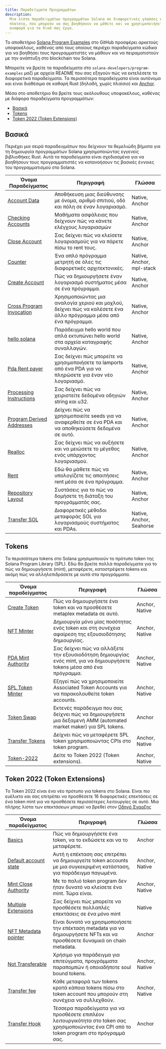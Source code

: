 ```yaml
---
title: Παραδείγματα Προγραμμάτων
description:
  Μια λίστα παραδειγμάτων προγραμμάτων Solana σε διαφορετικές γλώσσες και
  πλαίσια, που μπορούν να σας βοηθήσουν να μάθετε και να χρησιμοποιήσετε ως
  αναφορά για τα δικά σας έργα.
---
```


Το αποθετήριο
[Solana Program Examples](https://github.com/solana-developers/program-examples)
στο GitHub προσφέρει αρκετούς υποφακέλους, καθένας από τους οποίους περιέχει
παραδείγματα κώδικα για να βοηθήσει τους προγραμματιστές να μάθουν και να
πειραματιστούν με την ανάπτυξη στο blockchain του Solana.

Μπορείτε να βρείτε τα παραδείγματα στο `solana-developers/program-examples` μαζί
με αρχεία README που σας εξηγούν πώς να εκτελέσετε τα διαφορετικά παραδείγματα.
Τα περισσότερα παραδείγματα είναι αυτόνομα και είναι διαθέσιμα σε καθαρή Rust
(δηλαδή, χωρίς πλαίσιο) και
[Anchor](https://www.anchor-lang.com/docs/installation).

Μέσα στο αποθετήριο θα βρείτε τους ακόλουθους υποφακέλους, καθένας με διάφορα
παραδείγματα προγραμμάτων:

- [Βασικά](#basics)
- [Tokens](#tokens)
- [Token 2022 (Token Extensions)](#token-2022-token-extensions)

## Βασικά

Περιέχει μια σειρά παραδειγμάτων που δείχνουν τα θεμελιώδη βήματα για τη
δημιουργία προγραμμάτων Solana χρησιμοποιώντας εγγενείς βιβλιοθήκες Rust. Αυτά
τα παραδείγματα είναι σχεδιασμένα για να βοηθήσουν τους προγραμματιστές να
κατανοήσουν τις βασικές έννοιες του προγραμματισμού στο Solana.

| Όνομα Παραδείγματος                                                                                                           | Περιγραφή                                                                                                          | Γλώσσα                    |
| ----------------------------------------------------------------------------------------------------------------------------- | ------------------------------------------------------------------------------------------------------------------ | ------------------------- |
| [Account Data](https://github.com/solana-developers/program-examples/tree/main/basics/account-data)                           | Αποθήκευση μιας διεύθυνσης με όνομα, αριθμό σπιτιού, οδό και πόλη σε έναν λογαριασμό.                              | Native, Anchor            |
| [Checking Accounts](https://github.com/solana-developers/program-examples/tree/main/basics/checking-accounts)                 | Μαθήματα ασφάλειας που δείχνουν πώς να κάνετε ελέγχους λογαριασμών                                                 | Native, Anchor            |
| [Close Account](https://github.com/solana-developers/program-examples/tree/main/basics/close-account)                         | Σας δείχνει πώς να κλείσετε λογαριασμούς για να πάρετε πίσω το rent τους.                                          | Native, Anchor            |
| [Counter](https://github.com/solana-developers/program-examples/tree/main/basics/counter)                                     | Ένα απλό πρόγραμμα μετρητή σε όλες τις διαφορετικές αρχιτεκτονικές.                                                | Native, Anchor, mpl-stack |
| [Create Account](https://github.com/solana-developers/program-examples/tree/main/basics/create-account)                       | Πώς να δημιουργήσετε έναν λογαριασμό συστήματος μέσα σε ένα πρόγραμμα.                                             | Native, Anchor            |
| [Cross Program Invocation](https://github.com/solana-developers/program-examples/tree/main/basics/cross-program-invocation)   | Χρησιμοποιώντας μια αναλογία χεριού και μοχλού, δείχνει πώς να καλέσετε ένα άλλο πρόγραμμα μέσα από ένα πρόγραμμα. | Native, Anchor            |
| [hello solana](https://github.com/solana-developers/program-examples/tree/main/basics/hello-solana)                           | Παράδειγμα hello world που απλά εκτυπώνει hello world στα αρχεία καταγραφής συναλλαγών.                            | Native, Anchor            |
| [Pda Rent payer](https://github.com/solana-developers/program-examples/tree/main/basics/pda-rent-payer)                       | Σας δείχνει πώς μπορείτε να χρησιμοποιήσετε τα lamports από ένα PDA για να πληρώσετε για έναν νέο λογαριασμό.      | Native, Anchor            |
| [Processing Instructions](https://github.com/solana-developers/program-examples/tree/main/basics/processing-instructions)     | Σας δείχνει πώς να χειριστείτε δεδομένα οδηγιών string και u32.                                                    | Native, Anchor            |
| [Program Derived Addresses](https://github.com/solana-developers/program-examples/tree/main/basics/program-derived-addresses) | Δείχνει πώς να χρησιμοποιείτε seeds για να αναφερθείτε σε ένα PDA και να αποθηκεύσετε δεδομένα σε αυτό.            | Native, Anchor            |
| [Realloc](https://github.com/solana-developers/program-examples/tree/main/basics/realloc)                                     | Σας δείχνει πώς να αυξήσετε και να μειώσετε το μέγεθος ενός υπάρχοντος λογαριασμού.                                | Native, Anchor            |
| [Rent](https://github.com/solana-developers/program-examples/tree/main/basics/rent)                                           | Εδώ θα μάθετε πώς να υπολογίζετε τις απαιτήσεις rent μέσα σε ένα πρόγραμμα.                                        | Native, Anchor            |
| [Repository Layout](https://github.com/solana-developers/program-examples/tree/main/basics/repository-layout)                 | Συστάσεις για το πώς να δομήσετε τη διάταξη του προγράμματός σας.                                                  | Native, Anchor            |
| [Transfer SOL](https://github.com/solana-developers/program-examples/tree/main/basics/transfer-sol)                           | Διαφορετικές μέθοδοι μεταφοράς SOL για λογαριασμούς συστήματος και PDAs.                                           | Native, Anchor, Seahorse  |

## Tokens

Τα περισσότερα tokens στο Solana χρησιμοποιούν το πρότυπο token της Solana
Program Library (SPL). Εδώ θα βρείτε πολλά παραδείγματα για το πώς να
δημιουργήσετε (mint), μεταφέρετε, καταστρέψετε tokens και ακόμη πώς να
αλληλεπιδράσετε με αυτά στα προγράμματα.

| Όνομα παραδείγματος                                                                                             | Περιγραφή                                                                                                                | Γλώσσα         |
| --------------------------------------------------------------------------------------------------------------- | ------------------------------------------------------------------------------------------------------------------------ | -------------- |
| [Create Token](https://github.com/solana-developers/program-examples/tree/main/tokens/create-token)             | Πώς να δημιουργήσετε ένα token και να προσθέσετε metaplex metadata σε αυτό.                                              | Anchor, Native |
| [NFT Minter](https://github.com/solana-developers/program-examples/tree/main/tokens/nft-minter)                 | Δημιουργία μόνο μίας ποσότητας ενός token και στη συνέχεια αφαίρεση της εξουσιοδότησης δημιουργίας.                      | Anchor, Native |
| [PDA Mint Authority](https://github.com/solana-developers/program-examples/tree/main/tokens/pda-mint-authority) | Σας δείχνει πώς να αλλάξετε την εξουσιοδότηση δημιουργίας ενός mint, για να δημιουργήσετε tokens μέσα από ένα πρόγραμμα. | Anchor, Native |
| [SPL Token Minter](https://github.com/solana-developers/program-examples/tree/main/tokens/spl-token-minter)     | Εξηγεί πώς να χρησιμοποιείτε Associated Token Accounts για να παρακολουθείτε token accounts.                             | Anchor, Native |
| [Token Swap](https://github.com/solana-developers/program-examples/tree/main/tokens/token-swap)                 | Εκτενές παράδειγμα που σας δείχνει πώς να δημιουργήσετε μια δεξαμενή AMM (automated market maker) για SPL tokens.        | Anchor         |
| [Transfer Tokens](https://github.com/solana-developers/program-examples/tree/main/tokens/transfer-tokens)       | Δείχνει πώς να μεταφέρετε SPL token χρησιμοποιώντας CPIs στο token program.                                              | Anchor, Native |
| [Token-2022](https://github.com/solana-developers/program-examples/tree/main/tokens/token-2022)                 | Δείτε το Token 2022 (Token extensions).                                                                                  | Anchor, Native |

## Token 2022 (Token Extensions)

Το Token 2022 είναι ένα νέο πρότυπο για tokens στο Solana. Είναι πιο ευέλικτο
και σας επιτρέπει να προσθέσετε 16 διαφορετικές επεκτάσεις σε ένα token mint για
να προσθέσετε περισσότερες λειτουργίες σε αυτό. Μια πλήρης λίστα των επεκτάσεων
μπορεί να βρεθεί στον
[Οδηγό Έναρξης](/developers/guides/token-extensions/getting-started)

| Όνομα παραδείγματος                                                                                                              | Περιγραφή                                                                                                                                     | Γλώσσα         |
| -------------------------------------------------------------------------------------------------------------------------------- | --------------------------------------------------------------------------------------------------------------------------------------------- | -------------- |
| [Basics](https://github.com/solana-developers/program-examples/tree/main/tokens/token-2022/basics/anchor)                        | Πώς να δημιουργήσετε ένα token, να το εκδώσετε και να το μεταφέρετε.                                                                          | Anchor         |
| [Default account state](https://github.com/solana-developers/program-examples/tree/main/tokens/token-2022/default-account-state) | Αυτή η επέκταση σας επιτρέπει να δημιουργείτε token accounts με μια συγκεκριμένη κατάσταση, για παράδειγμα παγωμένα.                          | Anchor, Native |
| [Mint Close Authority](https://github.com/solana-developers/program-examples/tree/main/tokens/token-2022/mint-close-authority)   | Με το παλιό token program δεν ήταν δυνατό να κλείσετε ένα mint. Τώρα είναι.                                                                   | Anchor, Native |
| [Multiple Extensions](https://github.com/solana-developers/program-examples/tree/main/tokens/token-2022/multiple-extensions)     | Σας δείχνει πώς μπορείτε να προσθέσετε πολλαπλές επεκτάσεις σε ένα μόνο mint                                                                  | Native         |
| [NFT Metadata pointer](https://github.com/solana-developers/program-examples/tree/main/tokens/token-2022/nft-meta-data-pointer)  | Είναι δυνατό να χρησιμοποιήσετε την επέκταση metadata για να δημιουργήσετε NFTs και να προσθέσετε δυναμικά on chain metadata.                 | Anchor         |
| [Not Transferable](https://github.com/solana-developers/program-examples/tree/main/tokens/token-2022/non-transferable)           | Χρήσιμο για παράδειγμα για επιτεύγματα, προγράμματα παραπομπών ή οποιαδήποτε soul bound tokens.                                               | Anchor, Native |
| [Transfer fee](https://github.com/solana-developers/program-examples/tree/main/tokens/token-2022/transfer-fee)                   | Κάθε μεταφορά των tokens κρατά κάποια tokens πίσω στο token account που μπορούν στη συνέχεια να συλλεχθούν.                                   | Anchor, Native |
| [Transfer Hook](https://github.com/solana-developers/program-examples/tree/main/tokens/token-2022/transfer-hook)                 | Τέσσερα παραδείγματα για να προσθέσετε επιπλέον λειτουργικότητα στο token σας χρησιμοποιώντας ένα CPI από το token program στο πρόγραμμά σας. | Anchor         |
